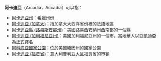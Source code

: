 '''阿卡迪亞'''（Arcadia，Accadia）可以指：

*[[阿卡迪亞州|阿卡迪亞州]]：希臘州份
*[[阿卡迪亞_(加拿大)|阿卡迪亞 (加拿大)]]：指加拿大大西洋省份裡的法語地區
*[[阿卡迪亞縣_(路易斯安那州)|阿卡迪亞縣 (路易斯安那州)]]：美國路易西安納州西南部的一個縣
*[[阿卡迪亞_(加利福尼亞州)|阿卡迪亞 (加利福尼亞州)]]：美國加利福尼亞州的一個市，當地華人以亞凱迪亞為正式譯名
*[[阿科底亞國家公園|阿科底亞國家公園]]：位於美國緬因州的國家公園
*[[阿卡迪亚_(福贾省)|阿卡迪亚 (福贾省)]]：意大利普利亚大区福贾省的市镇

{{消歧义|cat=四字地名消歧义}}